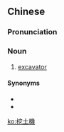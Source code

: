 {{also|挖土机}}
==Chinese==
{{zh-forms|s=挖土机|type=21}}

===Pronunciation===
{{zh-pron
|m=wātǔjī
|c=waat3 tou2 gei1
|cat=n
}}

===Noun===
{{zh-noun}}

# [[excavator]] {{gloss|vehicle, often on tracks, used to dig ditches, etc.}}

====Synonyms====
* {{zh-l|掘土機}}
* {{zh-l|挖掘機}}

{{zh-cat|Vehicles}}

[[ko:挖土機]]